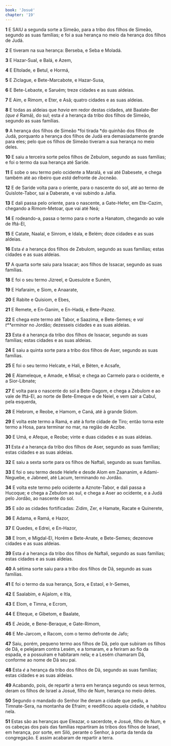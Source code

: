 ```yaml
---
book: 'Josué'
chapter: '19'
---
```


**1** E SAIU a segunda sorte a Simeão, para a tribo dos filhos de Simeão, segundo as suas famílias; e foi a sua herança no meio da herança dos filhos de Judá.

**2** E tiveram na sua herança: Berseba, e Seba e Moladá.

**3** E Hazar-Sual, e Balá, e Azem,

**4** E Eltolade, e Betul, e Hormá,

**5** E Ziclague, e Bete-Marcabote, e Hazar-Susa,

**6** E Bete-Lebaote, e Saruém; treze cidades e as suas aldeias.

**7** E Aim, e Rimom, e Eter, e Asã; quatro cidades e as suas aldeias.

**8** E todas as aldeias que _havia_ em redor destas cidades, até Baalate-Ber _(que é_ Ramá), do sul; esta _é_ a herança da tribo dos filhos de Simeão, segundo as suas famílias.

**9** A herança dos filhos de Simeão *foi tirada *do quinhão dos filhos de Judá, porquanto a herança dos filhos de Judá era demasiadamente grande para eles; pelo que os filhos de Simeão tiveram a sua herança no meio deles.

**10** E saiu a terceira sorte pelos filhos de Zebulom, segundo as suas famílias; e foi o termo da sua herança até Saride.

**11** E sobe o seu termo pelo ocidente a Maralá, e vai até Dabesete, e chega também até ao ribeiro que _está_ defronte de Jocneão.

**12** E de Saride volta para o oriente, para o nascente do sol, até ao termo de Quislote-Tabor, sai a Daberate, e vai subindo a Jafia.

**13** E dali passa pelo oriente, para o nascente, a Gate-Hefer, em Ete-Cazim, chegando a Rimom-Metoar, que vai até Neá;

**14** E rodeando-a, passa o termo para o norte a Hanatom, chegando ao vale de Iftá-El,

**15** E Catate, Naalal, e Sinrom, e Idala, e Belém; doze cidades e as suas aldeias.

**16** Esta _é_ a herança dos filhos de Zebulom, segundo as suas famílias; estas cidades e as suas aldeias.

**17** A quarta sorte saiu para Issacar; aos filhos de Issacar, segundo as suas famílias.

**18** E foi o seu termo Jizreel, e Quesulote e Suném,

**19** E Hafaraim, e Siom, e Anaarate,

**20** E Rabite e Quisiom, e Ebes,

**21** E Remete, e En-Ganim, e En-Hadá, e Bete-Pazez.

**22** E chega este termo até Tabor, e Saazima, e Bete-Semes; e _vai t\*\*erminar_ no Jordão; dezesseis cidades e as suas aldeias.

**23** Esta é a herança da tribo dos filhos de Issacar, segundo as suas famílias; estas cidades e as suas aldeias.

**24** E saiu a quinta sorte para a tribo dos filhos de Aser, segundo as suas famílias.

**25** E foi o seu termo Helcate, e Hali, e Béten, e Acsafe,

**26** E Alameleque, e Amade, e Misal; e chega ao Carmelo para o ocidente, e a Sior-Libnate;

**27** E volta para o nascente do sol a Bete-Dagom, e chega a Zebulom e ao vale de Iftá-El, ao norte de Bete-Emeque e de Neiel, e vem sair a Cabul, pela esquerda,

**28** E Hebrom, e Reobe, e Hamom, e Caná, até à grande Sidom.

**29** E volta este termo a Ramá, e até à forte cidade de Tiro; então torna este termo a Hosa, para terminar no mar, na região de Aczibe.

**30** E Umá, e Afeque, e Reobe; vinte e duas cidades e as suas aldeias.

**31** Esta _é_ a herança da tribo dos filhos de Aser, segundo as suas famílias; estas cidades e as suas aldeias.

**32** E saiu a sexta sorte para os filhos de Naftali, segundo as suas famílias.

**33** E foi o seu termo desde Helefe e desde Alom em Zaananim, e Adami-Neguebe, e Jabneel, até Lacum, terminando no Jordão.

**34** E volta este termo pelo ocidente a Aznote-Tabor, e dali passa a Hucoque; e chega a Zebulom ao sul, e chega a Aser ao ocidente, e a Judá pelo Jordão, ao nascente do sol.

**35** E _são_ as cidades fortificadas: Zidim, Zer, e Hamate, Racate e Quinerete,

**36** E Adama, e Ramá, e Hazor,

**37** E Quedes, e Edrei, e En-Hazor,

**38** E Irom, e Migdal-El, Horém e Bete-Anate, e Bete-Semes; dezenove cidades e as suas aldeias.

**39** Esta _é_ a herança da tribo dos filhos de Naftali, segundo as suas famílias; estas cidades e as suas aldeias.

**40** A sétima sorte saiu para a tribo dos filhos de Dã, segundo as suas famílias.

**41** E foi o termo da sua herança, Sora, e Estaol, e Ir-Semes,

**42** E Saalabim, e Aijalom, e Itla,

**43** E Elom, e Timna, e Ecrom,

**44** E Elteque, e Gibetom, e Baalate,

**45** E Jeúde, e Bene-Beraque, e Gate-Rimom,

**46** E Me-Jarcom, e Racom, com o termo defronte de Jafo;

**47** Saiu, porém, pequeno termo aos filhos de Dã, pelo que subiram os filhos de Dã, e pelejaram contra Lesém, e a tomaram, e a feriram ao fio da espada, e a possuíram e habitaram nela; e a Lesém chamaram Dã, conforme ao nome de Dã seu pai.

**48** Esta _é_ a herança da tribo dos filhos de Dã, segundo as suas famílias; estas cidades e as suas aldeias.

**49** Acabando, pois, de repartir a terra em herança segundo os seus termos, deram os filhos de Israel a Josué, filho de Num, herança no meio deles.

**50** Segundo o mandado do Senhor lhe deram a cidade que pediu, a Timnate-Sera, na montanha de Efraim; e reedificou aquela cidade, e habitou nela.

**51** Estas são as heranças que Eleazar, o sacerdote, e Josué, filho de Num, e os cabeças dos pais das famílias repartiram às tribos dos filhos de Israel, em herança, por sorte, em Siló, perante o Senhor, à porta da tenda da congregação. E assim acabaram de repartir a terra.
